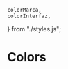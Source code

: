 	colorMarca,
	colorInterfaz,
} from "./styles.js";

<Meta title="Docs|Colors" />

# Colors

<ColorPalette>
	<ColorItem
		title="Marca"
		subtitle="#0060A9"
		colors={[
			colorMarca.blue900,
			colorMarca.blue800,
			colorMarca.blue700,
			colorMarca.blue600,
			colorMarca.blue500,
			colorMarca.blue400,
			colorMarca.blue300,
			colorMarca.blue200,
			colorMarca.blue100,
		]}
	/>
	<ColorItem
		title="Marca"
		subtitle="#F7C137"
		colors={[
			colorMarca.brown900,
			colorMarca.brown800,
			colorMarca.brown700,
			colorMarca.brown600,
			colorMarca.brown500,
			colorMarca.brown400,
			colorMarca.brown300,
			colorMarca.brown200,
			colorMarca.brown100,
		]}
	/>
	<ColorItem
		title="Marca"
		subtitle="#515B70"
		colors={[
			colorMarca.grey900,
			colorMarca.grey800,
			colorMarca.grey700,
			colorMarca.grey600,
			colorMarca.grey500,
			colorMarca.grey400,
			colorMarca.grey300,
			colorMarca.grey200,
			colorMarca.grey100,
		]}
	/>
	<ColorItem
		title="Interfaz"
		subtitle="#E8282F"
		colors={[
			colorInterfaz.red900,
			colorInterfaz.red800,
			colorInterfaz.red700,
			colorInterfaz.red600,
			colorInterfaz.red500,
			colorInterfaz.red400,
			colorInterfaz.red300,
			colorInterfaz.red200,
			colorInterfaz.red100,
		]}
	/>
	<ColorItem
		title="Interfaz"
		subtitle="#8C54FF"
		colors={[
			colorInterfaz.purple900,
			colorInterfaz.purple800,
			colorInterfaz.purple700,
			colorInterfaz.purple600,
			colorInterfaz.purple500,
			colorInterfaz.purple400,
			colorInterfaz.purple300,
			colorInterfaz.purple200,
			colorInterfaz.purple100,
		]}
	/>
	<ColorItem
		title="Interfaz"
		subtitle="#33AC2E"
		colors={[
			colorInterfaz.green900,
			colorInterfaz.green800,
			colorInterfaz.green700,
			colorInterfaz.green600,
			colorInterfaz.green500,
			colorInterfaz.green400,
			colorInterfaz.green300,
			colorInterfaz.green200,
			colorInterfaz.green100,
		]}
	/>
	<ColorItem
		title="Interfaz"
		subtitle="#F7C137"
		colors={[
			colorInterfaz.red900,
			colorInterfaz.red800,
			colorInterfaz.red700,
			colorInterfaz.red600,
			colorInterfaz.red500,
			colorInterfaz.red400,
			colorInterfaz.red300,
			colorInterfaz.red200,
			colorInterfaz.red100,
		]}
	/>
	<ColorItem
		title="Interfaz"
		subtitle="#1F1F1F"
		colors={[colorMarca.black900, colorMarca.black800]}
	/>
</ColorPalette>
